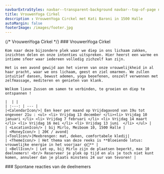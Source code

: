 ```yaml
---
navbarExtraStyles: navbar--transparent-background navbar--top-of-page navbar--dark
title: VrouwenYoga Cirkel
description : VrouwenYoga Circkel met Kati Baroni in 1500 Halle
autoMargin: false
footerImage: /images/footer.jpg
---
```


<Section className="section--auto-margin pb-3">
  <ContentWithBackground src="/images/lessons/vrouwenyogacirkel.jpg" className="vh-50 w-100">
    {/* <SectionFooter className="text--light">
      VrouwenYoga Cirkel
    </SectionFooter> */}
  </ContentWithBackground>
  <Content className="w-100">
    ### VrouwenYoga Cirkel
    
    Kom naar deze bijzondere plek waar we diep in ons lichaam zakken, inzichten delen en onze intenties uitspreken. Hier heerst een warme en intieme sfeer waar iedereen volledig zichzelf kan zijn.
    
    Het is een avond gewijd aan het vieren van onze vrouwelijkheid in al haar pracht, waar we ons lichaam, geest en ziel omarmen. We zullen intuitief dansen, bewust ademen, yoga beoefenen, onszelf verwennen met zelfmassage, mediteren en genieten van klank.

    Welkom lieve Zussen om samen te verbinden, te groeien en diep te ontspannen !     

    |  | |
    | :---: | --- |
    |<CalendarIcon/>| Een keer per maand op Vrijdagavond van 19u tot ongeveer 21u : <ul> <li> Vrijdag 13 december </li><li> Vrijdag 10 januari </li> <li> Vrijdag 7 februari </li> <li> Vrijdag 14 maart </li> <li> Vrijdag 16 mei </li> <li> Vrijdag 13 juni  </li> </ul> |
    | <LocationIcon/> | bij Mirlo, Meiboom 10, 1500 Halle | 
    | <MoneyIcon/> | 20€ / avond| 
    |<ToolIcon/>|Meebrengen: mat, deken, comfortabele kledij|
    | <ThemeIcon/> | Het thema van deze reeks is **Bloeiende lotus: vrouwelijke energie in het voorjaar 🌞🌸** | 
    | <BellIcon/> | Let op, bij Mirlo zijn de plaatsen beperkt, max 10 deelnemers! <br/> Reserveer je plek op tijd en als je toch niet kunt komen, annuleer dan je plaats minstens 24 uur van tevoren! | 
    

  </Content>
</Section>

<Section className="pb-3">  
  

  <Content className="w-100 section__content--auto-margin">
     ###  Spontane reacties van de deelnemers      
     <Carousel ContentWithBackgroundImageName="" folderNameWithMdxFiles="yogacircle-testimonial"/>  
  </Content>
</Section>

